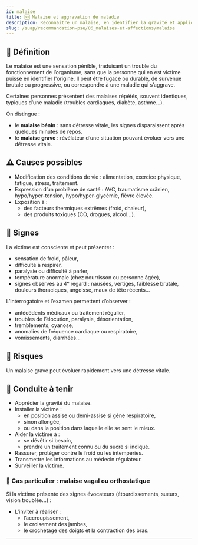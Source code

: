---
id: malaise
title: 🆘 Malaise et aggravation de maladie
description: Reconnaître un malaise, en identifier la gravité et appliquer la conduite à tenir
slug: /suap/recommandation-pse/06_malaises-et-affections/malaise
---

## 🧠 Définition

Le malaise est une sensation pénible, traduisant un trouble du fonctionnement de l’organisme, sans que la personne qui en est victime puisse en identifier l'origine. Il peut être fugace ou durable, de survenue brutale ou progressive, ou correspondre à une maladie qui s’aggrave.

Certaines personnes présentent des malaises répétés, souvent identiques, typiques d’une maladie (troubles cardiaques, diabète, asthme...).

On distingue :

- le **malaise bénin** : sans détresse vitale, les signes disparaissent après quelques minutes de repos.
- le **malaise grave** : révélateur d’une situation pouvant évoluer vers une détresse vitale.

## ⚠️ Causes possibles

- Modification des conditions de vie : alimentation, exercice physique, fatigue, stress, traitement.
- Expression d’un problème de santé : AVC, traumatisme crânien, hypo/hyper-tension, hypo/hyper-glycémie, fièvre élevée.
- Exposition à :
  - des facteurs thermiques extrêmes (froid, chaleur),
  - des produits toxiques (CO, drogues, alcool...).

## 🔎 Signes

La victime est consciente et peut présenter :

- sensation de froid, pâleur,
- difficulté à respirer,
- paralysie ou difficulté à parler,
- température anormale (chez nourrisson ou personne âgée),
- signes observés au 4ᵉ regard : nausées, vertiges, faiblesse brutale, douleurs thoraciques, angoisse, maux de tête récents...

L’interrogatoire et l’examen permettent d’observer :

- antécédents médicaux ou traitement régulier,
- troubles de l’élocution, paralysie, désorientation,
- tremblements, cyanose,
- anomalies de fréquence cardiaque ou respiratoire,
- vomissements, diarrhées...

## 🔁 Risques

Un malaise grave peut évoluer rapidement vers une détresse vitale.

## 🚨 Conduite à tenir

- Apprécier la gravité du malaise.
- Installer la victime :
  - en position assise ou demi-assise si gêne respiratoire,
  - sinon allongée,
  - ou dans la position dans laquelle elle se sent le mieux.
- Aider la victime à :
  - se dévêtir si besoin,
  - prendre un traitement connu ou du sucre si indiqué.
- Rassurer, protéger contre le froid ou les intempéries.
- Transmettre les informations au médecin régulateur.
- Surveiller la victime.

### 🧩 Cas particulier : malaise vagal ou orthostatique

Si la victime présente des signes évocateurs (étourdissements, sueurs, vision troublée…) :

- L’inviter à réaliser :
  - l’accroupissement,
  - le croisement des jambes,
  - le crochetage des doigts et la contraction des bras.

---
